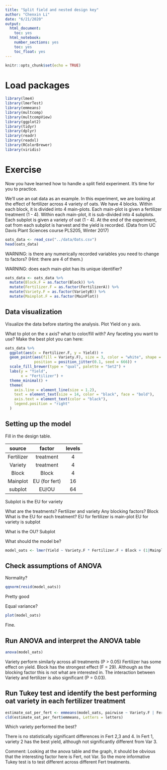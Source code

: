 ---
title: "Split field and nested design key"
author: "Chenxin Li"
date: "6/21/2020"
output:
  html_document:
    toc: yes  
  html_notebook:   
    number_sections: yes    
    toc: yes  
    toc_float: yes  
---

```{r setup, include=FALSE}
knitr::opts_chunk$set(echo = TRUE)
```

# Load packages

```{r}
library(lme4)
library(lmerTest)  
library(emmeans)  
library(multcomp)
library(multcompView)
library(ggplot2) 
library(tidyr)
library(dplyr)
library(readr)
library(readxl)
library(RColorBrewer)
library(viridis)
```

# Exercise

Now you have learned how to handle a split field experiment.
It's time for you to practice.

We'll use an oat data as an example.
In this experiment, we are looking at the effect of fertilizer across 4 variety of oats.
We have 4 blocks.
Within each block, it is divided into 4 main-plots. Each main-plot is given a fertilizer treatment (1 - 4).
Within each main-plot, it is sub-divided into 4 subplots. Each subplot is given a variety of oat (1 - 4).
At the end of the experiment, oat from each subplot is harvest and the yield is recorded. (Data from UC Davis Plant Sciences course PLS205, Winter 2017)

```{r}
oats_data <- read_csv("../data/Oats.csv")
head(oats_data)
```

WARNING: is there any numerically recorded variables you need to change to factors?
(Hint: there are 4 of them.)

WARNING: does each main-plot has its unique identifier?

```{r}
oats_data <- oats_data %>% 
  mutate(Block.F = as.factor(Block)) %>% 
  mutate(Fertilizer.F = as.factor(FertilizerA)) %>% 
  mutate(Variety.F = as.factor(VarietyB)) %>% 
  mutate(Mainplot.F = as.factor(MainPlot))
```

## Data visualization

Visualize the data before starting the analysis. Plot Yield on y axis.

What to plot on the x axis?
what to color/fill with?
Any faceting you want to use?
Make the best plot you can here:

```{r}
oats_data %>% 
  ggplot(aes(x = Fertilizer.F, y = Yield)) +
  geom_point(aes(fill = Variety.F), size = 3, color = "white", shape = 21,
             position = position_jitter(0.1, seed = 666)) +
  scale_fill_brewer(type = "qual", palette = "Set2") +
  labs(y = "Yield",
       x = "Fertilizer") +
  theme_minimal() +
  theme(
    axis.line = element_line(size = 1.2),
    text = element_text(size = 14, color = "black", face = "bold"),
    axis.text = element_text(color = "black"),
    legend.position = "right"
  )
```

## Setting up the model

Fill in the design table.

|   source   |    factor     | levels |
|:----------:|:-------------:|:------:|
| Fertilizer |   treatment   |   4    |
|  Variety   |   treatment   |   4    |
|   Block    |     Block     |   4    |
|  Mainplot  | EU (for fert) |   16   |
|  subplot   |     EU/OU     |   64   |

Subplot is the EU for variety

What are the treatments? Fertilizer and variety
Any blocking factors? Block
What is the EU for each treatment?
EU for fertilizer is main-plot
EU for variety is subplot

What is the OU? Subplot

What should the model be?

```{r}
model_oats <- lmer(Yield ~ Variety.F * Fertilizer.F + Block + (1|Mainplot.F), data = oats_data )
```

## Check assumptions of ANOVA

Normality?

```{r}
qqnorm(resid(model_oats))
```

Pretty good

Equal variance?

```{r}
plot(model_oats)
```

Fine.

## Run ANOVA and interpret the ANOVA table

```{r}
anova(model_oats)
```

Variety perform similarly across all treatments (P > 0.05)
Fertilizer has some effect on yield.
Block has the strongest effect (F = 29). Although as the blocking factor this is not what are interested in.
The interaction between Variety and fertilizer is also significant (P = 0.03).

## Run Tukey test and identify the best performing oat variety in each fertilizer treatment

```{r}
estimate_oat_per_fert <- emmeans(model_oats, pairwise ~ Variety.F | Fertilizer.F)
cld(estimate_oat_per_fert$emmeans, Letters = letters)
```

Which variety performed the best?

There is no statistically significant differences in Fert 2,3 and 4.
In Fert 1, variety 2 has the best yield, although not significantly different from Var 3.

Comment: Looking at the anova table and the graph, it should be obvious that the interesting factor here is Fert, not Var.
So the more informative Tukey test is to test different across different Fert treatments.
